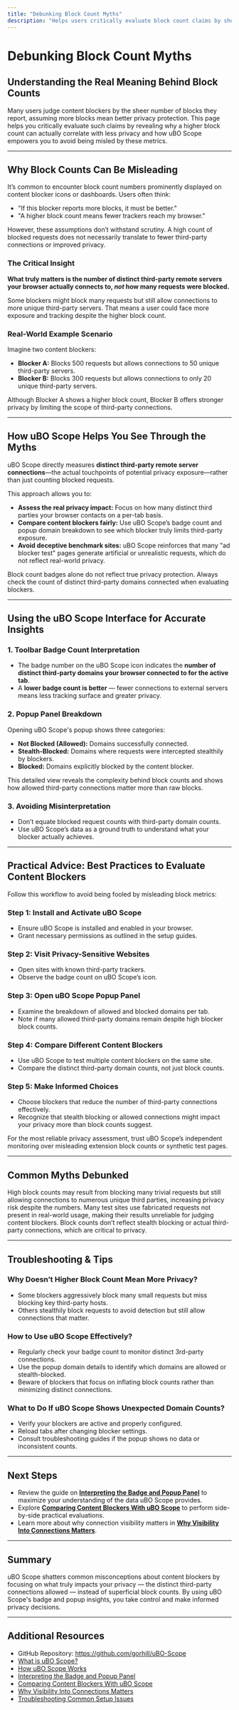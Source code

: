 ```yaml
---
title: "Debunking Block Count Myths"
description: "Helps users critically evaluate block count claims by showing real-world examples where higher block counts on some extensions can correlate with less privacy. Provides advice on using uBO Scope to avoid being misled by misleading metrics."
---
```


# Debunking Block Count Myths

## Understanding the Real Meaning Behind Block Counts

Many users judge content blockers by the sheer number of blocks they report, assuming more blocks mean better privacy protection. This page helps you critically evaluate such claims by revealing why a higher block count can actually correlate with less privacy and how uBO Scope empowers you to avoid being misled by these metrics.


---

## Why Block Counts Can Be Misleading

It’s common to encounter block count numbers prominently displayed on content blocker icons or dashboards. Users often think:

- "If this blocker reports more blocks, it must be better."
- "A higher block count means fewer trackers reach my browser."

However, these assumptions don’t withstand scrutiny. A high count of blocked requests does not necessarily translate to fewer third-party connections or improved privacy.


### The Critical Insight

**What truly matters is the number of distinct third-party remote servers your browser actually connects to, _not_ how many requests were blocked.**

Some blockers might block many requests but still allow connections to more unique third-party servers. That means a user could face more exposure and tracking despite the higher block count.


### Real-World Example Scenario

Imagine two content blockers:

- **Blocker A:** Blocks 500 requests but allows connections to 50 unique third-party servers.
- **Blocker B:** Blocks 300 requests but allows connections to only 20 unique third-party servers.

Although Blocker A shows a higher block count, Blocker B offers stronger privacy by limiting the scope of third-party connections.


---

## How uBO Scope Helps You See Through the Myths

uBO Scope directly measures **distinct third-party remote server connections**—the actual touchpoints of potential privacy exposure—rather than just counting blocked requests.

This approach allows you to:

- **Assess the real privacy impact:** Focus on how many distinct third parties your browser contacts on a per-tab basis.
- **Compare content blockers fairly:** Use uBO Scope’s badge count and popup domain breakdown to see which blocker truly limits third-party exposure.
- **Avoid deceptive benchmark sites:** uBO Scope reinforces that many "ad blocker test" pages generate artificial or unrealistic requests, which do not reflect real-world privacy.


<Tip>
Block count badges alone do not reflect true privacy protection. Always check the count of distinct third-party domains connected when evaluating blockers.
</Tip>

---

## Using the uBO Scope Interface for Accurate Insights

### 1. Toolbar Badge Count Interpretation

- The badge number on the uBO Scope icon indicates the **number of distinct third-party domains your browser connected to for the active tab**.
- A **lower badge count is better** — fewer connections to external servers means less tracking surface and greater privacy.

### 2. Popup Panel Breakdown

Opening uBO Scope's popup shows three categories:

- **Not Blocked (Allowed):** Domains successfully connected.
- **Stealth-Blocked:** Domains where requests were intercepted stealthily by blockers.
- **Blocked:** Domains explicitly blocked by the content blocker.

This detailed view reveals the complexity behind block counts and shows how allowed third-party connections matter more than raw blocks.


### 3. Avoiding Misinterpretation

- Don’t equate blocked request counts with third-party domain counts.
- Use uBO Scope’s data as a ground truth to understand what your blocker actually achieves.


---

## Practical Advice: Best Practices to Evaluate Content Blockers

Follow this workflow to avoid being fooled by misleading block metrics:

### Step 1: Install and Activate uBO Scope

- Ensure uBO Scope is installed and enabled in your browser.
- Grant necessary permissions as outlined in the setup guides.

### Step 2: Visit Privacy-Sensitive Websites

- Open sites with known third-party trackers.
- Observe the badge count on uBO Scope’s icon.

### Step 3: Open uBO Scope Popup Panel

- Examine the breakdown of allowed and blocked domains per tab.
- Note if many allowed third-party domains remain despite high blocker block counts.

### Step 4: Compare Different Content Blockers

- Use uBO Scope to test multiple content blockers on the same site.
- Compare the distinct third-party domain counts, not just block counts.

### Step 5: Make Informed Choices

- Choose blockers that reduce the number of third-party connections effectively.
- Recognize that stealth blocking or allowed connections might impact your privacy more than block counts suggest.


<Tip>
For the most reliable privacy assessment, trust uBO Scope’s independent monitoring over misleading extension block counts or synthetic test pages.
</Tip>

---

## Common Myths Debunked

<AccordionGroup title="Common Block Count Myths">
<Accordion title="Myth 1: Higher Block Counts Mean Better Protection">
High block counts may result from blocking many trivial requests but still allowing connections to numerous unique third parties, increasing privacy risk despite the numbers.
</Accordion>
<Accordion title="Myth 2: Ad Blocker Test Pages Accurately Reflect Real Usage">
Many test sites use fabricated requests not present in real-world usage, making their results unreliable for judging content blockers.
</Accordion>
<Accordion title="Myth 3: Block Counts Tell the Whole Story">
Block counts don’t reflect stealth blocking or actual third-party connections, which are critical to privacy.
</Accordion>
</AccordionGroup>


---

## Troubleshooting & Tips

### Why Doesn’t Higher Block Count Mean More Privacy?
- Some blockers aggressively block many small requests but miss blocking key third-party hosts.
- Others stealthily block requests to avoid detection but still allow connections that matter.

### How to Use uBO Scope Effectively?
- Regularly check your badge count to monitor distinct 3rd-party connections.
- Use the popup domain details to identify which domains are allowed or stealth-blocked.
- Beware of blockers that focus on inflating block counts rather than minimizing distinct connections.

### What to Do If uBO Scope Shows Unexpected Domain Counts?
- Verify your blockers are active and properly configured.
- Reload tabs after changing blocker settings.
- Consult troubleshooting guides if the popup shows no data or inconsistent counts.


---

## Next Steps

- Review the guide on **[Interpreting the Badge and Popup Panel](/guides/getting-started-usage/interpreting-badge-popup)** to maximize your understanding of the data uBO Scope provides.
- Explore **[Comparing Content Blockers With uBO Scope](/guides/use-cases-best-practices/compare-content-blockers)** to perform side-by-side practical evaluations.
- Learn more about why connection visibility matters in **[Why Visibility Into Connections Matters](/overview/intro-value-prop/why-it-matters)**.


---

## Summary

uBO Scope shatters common misconceptions about content blockers by focusing on what truly impacts your privacy — the distinct third-party connections allowed — instead of superficial block counts. By using uBO Scope's badge and popup insights, you take control and make informed privacy decisions.


---

## Additional Resources

- GitHub Repository: <https://github.com/gorhill/uBO-Scope>
- [What is uBO Scope?](/overview/intro-value-prop/what-is-ubo-scope)
- [How uBO Scope Works](/overview/core-concepts-arch/how-it-works)
- [Interpreting the Badge and Popup Panel](/guides/getting-started-usage/interpreting-badge-popup)
- [Comparing Content Blockers With uBO Scope](/guides/use-cases-best-practices/compare-content-blockers)
- [Why Visibility Into Connections Matters](/overview/intro-value-prop/why-it-matters)
- [Troubleshooting Common Setup Issues](/getting-started/first-steps-and-validation/troubleshooting-setup-issues)
